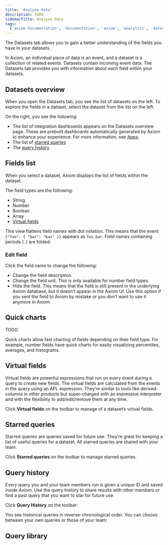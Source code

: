 ```yaml
---
title: 'Analyze data'
description: TODO
sidebarTitle: Analyze Data
tags:
  ['axiom documentation', 'documentation', 'axiom', 'analytics', 'dataset', 'queries', 'virtual fields', 'visualizations', 'filters', 'charts']
---
```


The Datasets tab allows you to gain a better understanding of the fields you have in your datasets.

In Axiom, an individual piece of data is an event, and a dataset is a collection of related events. Datasets contain incoming event data. The Datasets tab provides you with information about each field within your datasets.

## Datasets overview

When you open the Datasets tab, you see the list of datasets on the left. To explore the fields in a dataset, select the dataset from the list on the left.

On the right, you see the following:
- The list of integration dashboards appears on the Datasets overview page. These are prebuilt dashboards automatically generated by Axiom to enhance your experience. For more information, see [Apps](/apps).
- The list of [starred queries](#starred-queries)
- The [query history](#query-history)

## Fields list

When you select a dataset, Axiom displays the list of fields within the dataset.

The field types are the following:
- String
- Number
- Boolean
- Array
- [Virtual fields](#virtual-fields)

This view flattens field names with dot notation. This means that the event `{"foo": { "bar": "baz" }}` appears as `foo.bar`. Field names containing periods (`.`) are folded.

### Edit field

Click the field name to change the following:
- Change the field description.
- Change the field unit. This is only available for number field types.
- Hide the field. This means that the field is still present in the underlying Axiom database, but it doesn’t appear in the Axiom UI. Use this option if you sent the field to Axiom by mistake or you don’t want to use it anymore in Axiom.

## Quick charts

TODO

Quick charts allow fast charting of fields depending on their field type. For example, number fields have quick charts for easily visualizing percentiles, averages, and histograms.

## Virtual fields

Virtual fields are powerful expressions that run on every event during a query to create new fields. The virtual fields are calculated from the events in the query using an APL expression. They’re similar to tools like derived-columns in other products but super-charged with an expressive interpreter and with the flexibility to add/edit/remove them at any time.

Click **Virtual fields** on the toolbar to manage of a dataset’s virtual fields.

## Starred queries

Starred queries are queries saved for future use. They’re great for keeping a list of useful queries for a dataset. All starred queries are shared with your team.

Click **Starred queries** on the toolbar to manage starred queries.

## Query history

Every query you and your team members run is given a unique ID and saved inside Axiom. Use the query history to share results with other members or find a past query that you want to star for future use.

Click **Query History** on the toolbar:

You see historical queries in reverse-chronological order. You can choose between your own queries or those of your team:

## Query library

